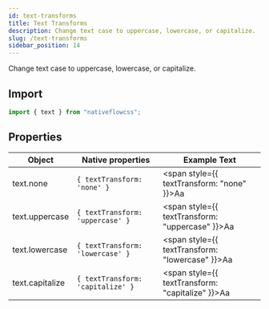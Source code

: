 ```yaml
---
id: text-transforms
title: Text Transforms
description: Change text case to uppercase, lowercase, or capitalize.
slug: /text-transforms
sidebar_position: 14
---
```


Change text case to uppercase, lowercase, or capitalize.

## Import

```js title="src/screens/Component.js"
import { text } from "nativeflowcss";
```

## Properties

| Object                    | Native properties                        | Example Text |
| ------------------------- | ---------------------------------------- | ------------ |
| text.none        | `{ textTransform: 'none' }`              | <span style={{ textTransform: "none" }}>Aa</span> |
| text.uppercase   | `{ textTransform: 'uppercase' }`         | <span style={{ textTransform: "uppercase" }}>Aa</span> |
| text.lowercase   | `{ textTransform: 'lowercase' }`         | <span style={{ textTransform: "lowercase" }}>Aa</span> |
| text.capitalize  | `{ textTransform: 'capitalize' }`        | <span style={{ textTransform: "capitalize" }}>Aa</span> |
